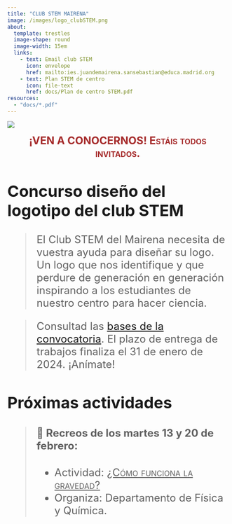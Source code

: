 ```yaml
---
title: "CLUB STEM MAIRENA"
image: /images/logo_clubSTEM.png
about: 
  template: trestles
  image-shape: round
  image-width: 15em
  links: 
    - text: Email club STEM
      icon: envelope
      href: mailto:ies.juandemairena.sansebastian@educa.madrid.org
    - text: Plan STEM de centro
      icon: file-text
      href: docs/Plan de centro STEM.pdf
resources:
  - "docs/*.pdf"
---
```


![](images/juanDeMairena-01.png){fig-alt="Foto entrada IES Juan de Mairena"}

<center><font size=+2><font color="brown">[**¡VEN A CONOCERNOS! Estáis todos invitados.**]{.smallcaps}</font></center>

## Concurso diseño del logotipo del club STEM

> El Club STEM del Mairena necesita de vuestra ayuda para diseñar su logo. Un logo que nos identifique y que perdure de generación en generación inspirando a los estudiantes de nuestro centro para hacer ciencia.

> Consultad las [bases de la convocatoria](./docs/Concurso%20Logotipo%20Club%20Stem.pdf). El plazo de entrega de trabajos finaliza el 31 de enero de 2024. ¡Anímate!

## Próximas actividades

>#### 🚀 Recreos de los martes 13 y 20 de febrero:
> - Actividad: [[¿Cómo funciona la gravedad?]{.underline}]{.smallcaps}
> -   Organiza: Departamento de Física y Química.

<!-- ::: {.callout-important style="background: white"} -->

<!-- ## Para los martes 19 de diciembre de 2023 -->

<!-- Material necesario: -->

<!-- -   Tijeras. -->

<!-- -   Pegamento o cola blanca. -->

<!-- -   Una huevera vacía, de una docena de huevos distribuidos en dos filas de seis. -->

<!-- Si no dispones de alguno de estos materiales, se administrarán en el taller. -->

<!-- ::: -->
